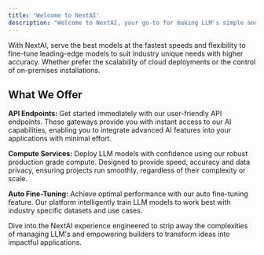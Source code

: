 ```yaml
---
title: 'Welcome to NextAI'
description: "Welcome to NextAI, your go-to for making LLM's simple and production ready!"
---
```


  With NextAI, serve the best models at the fastest speeds and flexibility to fine-tune leading-edge models to suit industry unique needs with higher accuracy. Whether prefer the scalability of cloud deployments or the control of on-premises installations.

## What We Offer

**API Endpoints:** Get started immediately with our user-friendly API endpoints. These gateways provide you with instant access to our AI capabilities, enabling you to integrate advanced AI features into your applications with minimal effort.

**Compute Services:** Deploy LLM models with confidence using our robust production grade compute. Designed to provide speed, accuracy and data privacy, ensuring projects run smoothly, regardless of their complexity or scale. 

**Auto Fine-Tuning:** Achieve optimal performance with our auto fine-tuning feature. Our platform intelligently train LLM models to work best with industry specific datasets and use cases. 

Dive into the NextAI experience engineered to strip away the complexities of managing LLM's and empowering builders to transform ideas into impactful applications.
